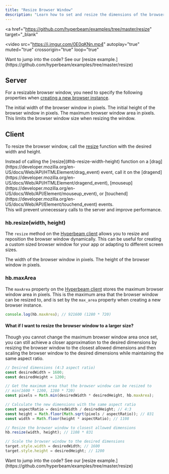 ```yaml
---
title: "Resize Browser Window"
description: "Learn how to set and resize the dimensions of the browser window dynamically."
---
```


<a
  href="https://github.com/hyperbeam/examples/tree/master/resize"
  target="_blank"
>
  <video
    src="https://i.imgur.com/0E0qKNn.mp4"
    autoplay="true"
    muted="true"
    crossorigin="true"
    loop="true"
  ></video>
</a>

<Note>
  Want to jump into the code? See our [resize
  example.](https://github.com/hyperbeam/examples/tree/master/resize)
</Note>

## Server

For a resizable browser window, you need to specify the following properties when [creating a new browser instance](/rest-api/dispatch/start-chromium-session).

<ParamField body="width" type="number" default="1280">
  The initial width of the browser window in pixels.
</ParamField>

<ParamField body="height" type="number" default="720">
  The initial height of the browser window in pixels.
</ParamField>

<ParamField body="max_area" type="number" default="1280*720">
  The maximum browser window area in pixels. <br /> This limits the browser
  window size when resizing the window.
</ParamField>

## Client

To resize the browser window, call the [resize](#hb-resize-width-height) function with the desired width and height.

<Warning>
  Instead of calling the [resize](#hb-resize-width-height) function on a
  [drag](https://developer.mozilla.org/en-US/docs/Web/API/HTMLElement/drag_event)
  event, call it on the
  [dragend](https://developer.mozilla.org/en-US/docs/Web/API/HTMLElement/dragend_event),
  [mouseup](https://developer.mozilla.org/en-US/docs/Web/API/Element/mouseup_event),
  or
  [touchend](https://developer.mozilla.org/en-US/docs/Web/API/Element/touchend_event)
  events. <br />
  This will prevent unnecessary calls to the server and improve performance.
</Warning>

### hb.resize(width, height)

The `resize` method on the [Hyperbeam client](/client-sdk/javascript/reference#the-hyperbeamclient-object) allows you to resize and reposition the browser window dynamically. This can be useful for creating a custom sized browser window for your app or adapting to different screen sizes.

<ParamField body="width" type="number" required>
  The width of the browser window in pixels.
</ParamField>

<ParamField body="height" type="number" required>
  The height of the browser window in pixels.
</ParamField>

### hb.maxArea

The `maxArea` property on the [Hyperbeam client](/client-sdk/javascript/reference#the-hyperbeamclient-object) stores the maximum browser window area in pixels. This is the maximum area that the browser window can be resized to, and is set by the `max_area` property when creating a new browser instance.

```js
console.log(hb.maxArea); // 921600 (1280 * 720)
```

#### What if I want to resize the browser window to a larger size?

Though you cannot change the maximum browser window area once set, you can still achieve a closer approximation to the desired dimensions by resizing the browser window to the closest allowed dimensions and then scaling the browser window to the desired dimensions while maintaining the same aspect ratio.

```js
// Desired dimensions (4:3 aspect ratio)
const desiredWidth = 1600;
const desiredHeight = 1200;

// Get the maximum area that the browser window can be resized to
// min(1600 * 1200, 1280 * 720)
const pixels = Math.min(desiredWidth * desiredHeight, hb.maxArea);

// Calculate the new dimensions with the same aspect ratio
const aspectRatio = desiredWidth / desiredHeight; // 4:3
const height = Math.floor(Math.sqrt(pixels / aspectRatio)); // 831
const width = Math.floor(height * aspectRatio); // 1108

// Resize the browser window to closest allowed dimensions
hb.resize(width, height); // 1108 * 831

// Scale the browser window to the desired dimensions
target.style.width = desiredWidth; // 1600
target.style.height = desiredHeight; // 1200
```

<Note>
  Want to jump into the code? See our [resize
  example.](https://github.com/hyperbeam/examples/tree/master/resize)
</Note>
